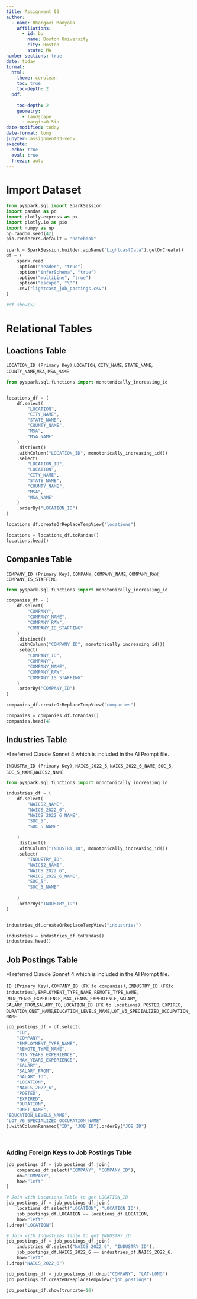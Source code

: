 ```yaml
---
title: Assignment 03
author:
  - name: Bhargavi Manyala
    affiliations:
      - id: bu
        name: Boston University
        city: Boston
        state: MA
number-sections: true
date: today
format:
  html:
    theme: cerulean
    toc: true
    toc-depth: 2
  pdf:  
    
    toc-depth: 2
    geometry: 
      - landscape
      - margin=0.5in
date-modified: today
date-format: long
jupyter: assignment03-venv
execute:
  echo: true
  eval: true
  freeze: auto
---
```



# Import Dataset


```python
from pyspark.sql import SparkSession
import pandas as pd
import plotly.express as px
import plotly.io as pio
import numpy as np
np.random.seed(42)
pio.renderers.default = "notebook"
 
spark = SparkSession.builder.appName("LightcastData").getOrCreate()
df = (
    spark.read
    .option("header", "true")
    .option("inferSchema", "true")
    .option("multiLine", "true")
    .option("escape", "\"")  
    .csv("lightcast_job_postings.csv")
)

#df.show(5)

```


# Relational Tables 

## Loactions Table
`LOCATION_ID (Primary Key)`,`LOCATION`, `CITY_NAME`, `STATE_NAME`, `COUNTY_NAME`,`MSA`, `MSA_NAME`

```python
from pyspark.sql.functions import monotonically_increasing_id


locations_df = (
    df.select(
        "LOCATION",
        "CITY_NAME",
        "STATE_NAME",
        "COUNTY_NAME",
        "MSA",
        "MSA_NAME"
    )
    .distinct()
    .withColumn("LOCATION_ID", monotonically_increasing_id())
    .select(
        "LOCATION_ID",
        "LOCATION",
        "CITY_NAME",
        "STATE_NAME",
        "COUNTY_NAME",
        "MSA",
        "MSA_NAME"
    )
    .orderBy("LOCATION_ID")
)

locations_df.createOrReplaceTempView("locations")

locations = locations_df.toPandas()
locations.head()

```

## Companies Table
`COMPANY_ID (Primary Key)`, `COMPANY`, `COMPANY_NAME`, `COMPANY_RAW`, `COMPANY_IS_STAFFING`

```python
from pyspark.sql.functions import monotonically_increasing_id

companies_df = (
    df.select(
        "COMPANY",
        "COMPANY_NAME",
        "COMPANY_RAW",
        "COMPANY_IS_STAFFING"
    )
    .distinct()
    .withColumn("COMPANY_ID", monotonically_increasing_id())
    .select(
        "COMPANY_ID",
        "COMPANY",
        "COMPANY_NAME",
        "COMPANY_RAW",
        "COMPANY_IS_STAFFING"
    )
    .orderBy("COMPANY_ID")
)

companies_df.createOrReplaceTempView("companies")

companies = companies_df.toPandas()
companies.head(4)

```

## Industries Table

*I referred Claude Sonnet 4 which is included in the AI Prompt file.

`INDUSTRY_ID (Primary Key)`, `NAICS_2022_6`, `NAICS_2022_6_NAME`, `SOC_5`, `SOC_5_NAME`,`NAICS2_NAME`

```python

from pyspark.sql.functions import monotonically_increasing_id

industries_df = (
    df.select(
        "NAICS2_NAME",
        "NAICS_2022_6",
        "NAICS_2022_6_NAME",
        "SOC_5",
        "SOC_5_NAME"
        
    )
    .distinct()
    .withColumn("INDUSTRY_ID", monotonically_increasing_id())
    .select(
        "INDUSTRY_ID",
        "NAICS2_NAME",
        "NAICS_2022_6",
        "NAICS_2022_6_NAME",
        "SOC_5",
        "SOC_5_NAME"
        
    )
    .orderBy("INDUSTRY_ID")
)


industries_df.createOrReplaceTempView("industries")

industries = industries_df.toPandas()
industries.head()
```

## Job Postings Table

*I referred Claude Sonnet 4 which is included in the AI Prompt file.

`ID (Primary Key)`,  `COMPANY_ID (FK to companies)`, `INDUSTRY_ID (FKto industries)`, `EMPLOYMENT_TYPE_NAME`, `REMOTE_TYPE_NAME`, ,`MIN_YEARS_EXPERIENCE`, `MAX_YEARS_EXPERIENCE`, `SALARY`, `SALARY_FROM`,`SALARY_TO`, `LOCATION_ID (FK to locations)`, `POSTED`, `EXPIRED`, `DURATION`,`ONET_NAME`,`EDUCATION_LEVELS_NAME`,`LOT_V6_SPECIALIZED_OCCUPATION_NAME`

```python

job_postings_df = df.select(
    "ID",
    "COMPANY",            
    "EMPLOYMENT_TYPE_NAME",
    "REMOTE_TYPE_NAME",
    "MIN_YEARS_EXPERIENCE",
    "MAX_YEARS_EXPERIENCE",
    "SALARY",
    "SALARY_FROM",
    "SALARY_TO",
    "LOCATION",           
    "NAICS_2022_6",       
    "POSTED",
    "EXPIRED",
    "DURATION",
    "ONET_NAME",
"EDUCATION_LEVELS_NAME",
"LOT_V6_SPECIALIZED_OCCUPATION_NAME"
).withColumnRenamed("ID", "JOB_ID").orderBy("JOB_ID")

 
```

### Adding Foreign Keys to Job Postings Table

```python
job_postings_df = job_postings_df.join(
    companies_df.select("COMPANY", "COMPANY_ID"),
    on="COMPANY", 
    how="left"
)

# Join with Locations Table to get LOCATION_ID
job_postings_df = job_postings_df.join(
    locations_df.select("LOCATION", "LOCATION_ID"),
    job_postings_df.LOCATION == locations_df.LOCATION,
    how="left"
).drop("LOCATION")

# Join with Industries Table to get INDUSTRY_ID
job_postings_df = job_postings_df.join(
    industries_df.select("NAICS_2022_6", "INDUSTRY_ID"),
    job_postings_df.NAICS_2022_6 == industries_df.NAICS_2022_6,
    how="left"
).drop("NAICS_2022_6")

job_postings_df = job_postings_df.drop("COMPANY", "LAT-LONG")
job_postings_df.createOrReplaceTempView("job_postings")

job_postings_df.show(truncate=10)

```







